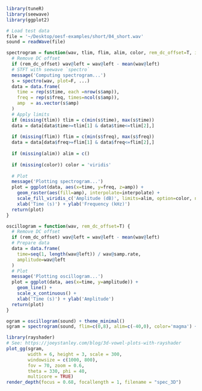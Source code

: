 ```r
library(tuneR)
library(seewave)
library(ggplot2)

# Load test data
file = '~/Desktop/oesf-examples/short/04_short.wav'
sound = readWave(file)

spectrogram = function(wav, tlim, flim, alim, color, rem_dc_offset=T, interpolate=T, ...) {
  # Remove DC offset
  if (rem_dc_offset) wav@left = wav@left - mean(wav@left)
  # STFT with seewave `spectro`
  message('Computing spectrogram...')
  s = spectro(wav, plot=F, ...)
  data = data.frame(
    time = rep(s$time, each =nrow(s$amp)),
    freq = rep(s$freq, times=ncol(s$amp)),
    amp  = as.vector(s$amp)
  )
  # Apply limits
  if (missing(tlim)) tlim = c(min(s$time), max(s$time))
  data = data[data$time>=tlim[1] & data$time<=tlim[2],]
  
  if (missing(flim)) flim = c(min(s$freq), max(s$freq))
  data = data[data$freq>=flim[1] & data$freq<=flim[2],]
  
  if (missing(alim)) alim = c()
  
  if (missing(color)) color = 'viridis'
  
  # Plot
  message('Plotting spectrogram...')
  plot = ggplot(data, aes(x=time, y=freq, z=amp)) +
    geom_raster(aes(fill=amp), interpolate=interpolate) +
    scale_fill_viridis_c('Amplitude (dB)', limits=alim, option=color, na.value='black') +
    xlab('Time (s)') + ylab('Frequency (kHz)')
  return(plot)
}

oscillogram = function(wav, rem_dc_offset=T) {
  # Remove DC offset
  if (rem_dc_offset) wav@left = wav@left - mean(wav@left)
  # Prepare data
  data = data.frame(
    time=seq(1, length(wav@left)) / wav@samp.rate,
    amplitude=wav@left
  )
  # Plot
  message('Plotting oscillogram...')
  plot = ggplot(data, aes(x=time, y=amplitude)) +
    geom_line() +
    scale_x_continuous() +
    xlab('Time (s)') + ylab('Amplitude')
  return(plot)
}

ogram = oscillogram(sound) + theme_minimal()
sgram = spectrogram(sound, flim=c(0,8), alim=c(-40,0), color='magma') + theme_minimal()

library(rayshader)
# See: https://joeystanley.com/blog/3d-vowel-plots-with-rayshader
plot_gg(sgram, 
        width = 6, height = 3, scale = 300, 
        windowsize = c(1000, 800),
        fov = 70, zoom = 0.6, 
        theta = 330, phi = 40,
        multicore = TRUE)
render_depth(focus = 0.68, focallength = 1, filename = "spec_3D")

```



